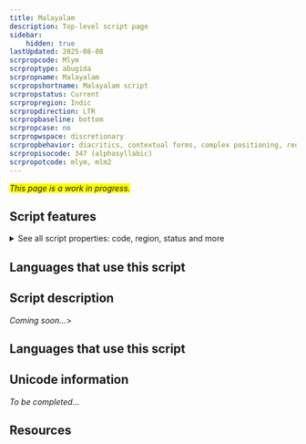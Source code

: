 ```yaml
---
title: Malayalam
description: Top-level script page
sidebar:
    hidden: true
lastUpdated: 2025-08-08
scrpropcode: Mlym
scrproptype: abugida
scrpropname: Malayalam
scrpropshortname: Malayalam script
scrpropstatus: Current
scrpropregion: Indic
scrpropdirection: LTR
scrpropbaseline: bottom
scrpropcase: no
scrpropwspace: discretionary
scrpropbehavior: diacritics, contextual forms, complex positioning, reordering, split graphs, required ligatures
scrpropisocode: 347 (alphasyllabic)
scrpropotcode: mlym, mlm2
---
```


<span style='background-color:yellow'>_This page is a work in progress._</span>


## Script features

<details>
<summary> See all script properties: code, region, status and more</summary>
<ScriptInfo />
</details>

## Languages that use this script

<WsList script='Mlym' wsMax='5' />

## Script description

_Coming soon..._>

## Languages that use this script

<WsList script='Mlym' wsMax='5' />

## Unicode information

_To be completed..._

## Resources

<ScriptResources detailSummary='seemore' />

